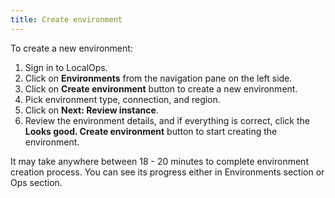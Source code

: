 ```yaml
---
title: Create environment
---
```


To create a new environment:

1. Sign in to LocalOps.
2. Click on **Environments** from the navigation pane on the left side.
3. Click on **Create environment** button to create a new environment.
4. Pick environment type, connection, and region.
5. Click on **Next: Review instance**.
6. Review the environment details, and if everything is correct, click the **Looks good. Create environment**
   button to start creating the environment.

It may take anywhere between 18 - 20 minutes to complete environment creation process. You can see its progress
either in Environments section or Ops section.
